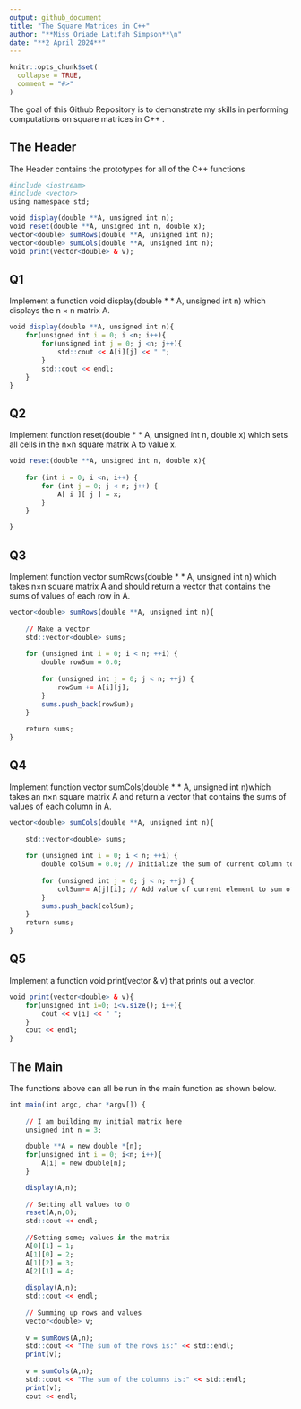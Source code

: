 ```yaml
---
output: github_document
title: "The Square Matrices in C++"
author: "**Miss Oriade Latifah Simpson**\n"
date: "**2 April 2024**"
---
```


<!-- README.md is generated from README.Rmd. Please edit that file -->

```r
knitr::opts_chunk$set(
  collapse = TRUE,
  comment = "#>"
)
```

<!-- badges: start -->
<!-- badges: end -->

The goal of this Github Repository is to demonstrate my skills in performing computations on square matrices in C++ . 


## The Header
The Header contains the prototypes for all of the C++ functions
```r
#include <iostream>
#include <vector>
using namespace std;

void display(double **A, unsigned int n);
void reset(double **A, unsigned int n, double x);
vector<double> sumRows(double **A, unsigned int n);
vector<double> sumCols(double **A, unsigned int n);
void print(vector<double> & v);

```

## Q1
Implement a function void display(double * * A, unsigned int n) which displays the n × n matrix A.

```r
void display(double **A, unsigned int n){
    for(unsigned int i = 0; i <n; i++){
        for(unsigned int j = 0; j <n; j++){
            std::cout << A[i][j] << " ";
        }
        std::cout << endl;
    }
}
```

## Q2
Implement function reset(double * * A, unsigned int n, double x) which sets all cells in the n×n square matrix A to value x.

```r
void reset(double **A, unsigned int n, double x){
    
    for (int i = 0; i <n; i++) {
        for (int j = 0; j < n; j++) {
            A[ i ][ j ] = x;
        }
    }

}

```

## Q3
Implement function vector<double> sumRows(double * * A, unsigned int n) which takes n×n square matrix A and 
should return a vector that contains the sums of values of each row in A. 

```r
vector<double> sumRows(double **A, unsigned int n){
    
    // Make a vector 
    std::vector<double> sums;
    
    for (unsigned int i = 0; i < n; ++i) {
        double rowSum = 0.0;
        
        for (unsigned int j = 0; j < n; ++j) {
            rowSum += A[i][j];
        }
        sums.push_back(rowSum);
    }
    
    return sums;
}
```

## Q4
Implement function vector<double> sumCols(double * * A, unsigned int n)which takes an n×n square matrix A and 
return a vector that contains the sums of values of each column in A.

```r
vector<double> sumCols(double **A, unsigned int n){
    
    std::vector<double> sums;
    
    for (unsigned int i = 0; i < n; ++i) {
        double colSum = 0.0; // Initialize the sum of current column to 0.0
            
        for (unsigned int j = 0; j < n; ++j) {
            colSum+= A[j][i]; // Add value of current element to sum of corresponding column
        }
        sums.push_back(colSum);
    }
    return sums;
}
```

## Q5
Implement a function void print(vector<double> & v) that prints out a vector. 

```r
void print(vector<double> & v){
    for(unsigned int i=0; i<v.size(); i++){
        cout << v[i] << " ";
    }
    cout << endl;
}
```

## The Main 

The functions above can all be run in the main function as shown below. 

```r
int main(int argc, char *argv[]) {
    
    // I am building my initial matrix here
    unsigned int n = 3;
    
    double **A = new double *[n];
    for(unsigned int i = 0; i<n; i++){
        A[i] = new double[n];
    }

    display(A,n);
    
    // Setting all values to 0
    reset(A,n,0);
    std::cout << endl;
    
    //Setting some; values in the matrix
    A[0][1] = 1;
    A[1][0] = 2;
    A[1][2] = 3;
    A[2][1] = 4;
    
    display(A,n);
    std::cout << endl;
    
    // Summing up rows and values
    vector<double> v;
    
    v = sumRows(A,n);
    std::cout << "The sum of the rows is:" << std::endl;
    print(v);
    
    v = sumCols(A,n);
    std::cout << "The sum of the columns is:" << std::endl;
    print(v);
    cout << endl;

```

